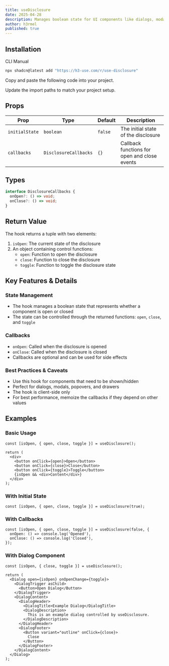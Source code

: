 ```yaml
---
title: useDisclosure
date: 2025-04-28
description: Manages boolean state for UI components like dialogs, modals, and popovers.
author: h3rmel
published: true
---
```


<HookPreview name="use-disclosure-demo" />

## Installation

<Tabs defaultValue="cli">

<TabsList>
  <TabsTrigger value="cli">CLI</TabsTrigger>
  <TabsTrigger value="manual">Manual</TabsTrigger>
</TabsList>
<TabsContent value="cli">

```bash
npx shadcn@latest add "https://h3-use.com/r/use-disclosure"
```

</TabsContent>
<TabsContent value="manual">

<Steps>

<Step>Copy and paste the following code into your project.</Step>

<HookSource name="use-disclosure" />

<Step>Update the import paths to match your project setup.</Step>

</Steps>

</TabsContent>

</Tabs>

## Props

| Prop           | Type                  | Default | Description                                  |
| -------------- | --------------------- | ------- | -------------------------------------------- |
| `initialState` | `boolean`             | `false` | The initial state of the disclosure          |
| `callbacks`    | `DisclosureCallbacks` | `{}`    | Callback functions for open and close events |

## Types

```ts
interface DisclosureCallbacks {
  onOpen?: () => void;
  onClose?: () => void;
}
```

## Return Value

The hook returns a tuple with two elements:

1. `isOpen`: The current state of the disclosure
2. An object containing control functions:
   - `open`: Function to open the disclosure
   - `close`: Function to close the disclosure
   - `toggle`: Function to toggle the disclosure state

## Key Features & Details

### State Management

- The hook manages a boolean state that represents whether a component is open or closed
- The state can be controlled through the returned functions: `open`, `close`, and `toggle`

### Callbacks

- `onOpen`: Called when the disclosure is opened
- `onClose`: Called when the disclosure is closed
- Callbacks are optional and can be used for side effects

### Best Practices & Caveats

- Use this hook for components that need to be shown/hidden
- Perfect for dialogs, modals, popovers, and drawers
- The hook is client-side only
- For best performance, memoize the callbacks if they depend on other values

## Examples

### Basic Usage

```tsx
const [isOpen, { open, close, toggle }] = useDisclosure();

return (
  <div>
    <button onClick={open}>Open</button>
    <button onClick={close}>Close</button>
    <button onClick={toggle}>Toggle</button>
    {isOpen && <div>Content</div>}
  </div>
);
```

### With Initial State

```tsx
const [isOpen, { open, close, toggle }] = useDisclosure(true);
```

### With Callbacks

```tsx
const [isOpen, { open, close, toggle }] = useDisclosure(false, {
  onOpen: () => console.log('Opened'),
  onClose: () => console.log('Closed'),
});
```

### With Dialog Component

```tsx
const [isOpen, { close, toggle }] = useDisclosure();

return (
  <Dialog open={isOpen} onOpenChange={toggle}>
    <DialogTrigger asChild>
      <Button>Open Dialog</Button>
    </DialogTrigger>
    <DialogContent>
      <DialogHeader>
        <DialogTitle>Example Dialog</DialogTitle>
        <DialogDescription>
          This is an example dialog controlled by useDisclosure.
        </DialogDescription>
      </DialogHeader>
      <DialogFooter>
        <Button variant="outline" onClick={close}>
          Close
        </Button>
      </DialogFooter>
    </DialogContent>
  </Dialog>
);
```
